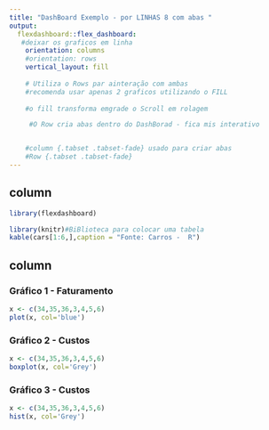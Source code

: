 ---
title: "DashBoard Exemplo - por LINHAS 8 com abas "
output: 
  flexdashboard::flex_dashboard:
   #deixar os graficos em linha 
    orientation: columns
    #orientation: rows
    vertical_layout: fill
    
    # Utiliza o Rows par ainteração com ambas 
    #recomenda usar apenas 2 graficos utilizando o FILL
    
    #o fill transforma emgrade o Scroll em rolagem 

     #O Row cria abas dentro do DashBorad - fica mis interativo


    #column {.tabset .tabset-fade} usado para criar abas 
    #Row {.tabset .tabset-fade}
---

column
--------------------------------------------------------------------
```{r setup, include=FALSE}
library(flexdashboard)
```


```{r}
library(knitr)#BiBlioteca para colocar uma tabela 
kable(cars[1:6,],caption = "Fonte: Carros -  R")
```











column {.tabset .tabset-fade}
----------------------------------------------------------


### Gráfico 1 - Faturamento 

```{r, fig.align="Fonte: Empresa x"}
x <- c(34,35,36,3,4,5,6)
plot(x, col='blue')

```



### Gráfico 2 - Custos

```{r, fig.align="Fonte: Empresa x"}
x <- c(34,35,36,3,4,5,6)
boxplot(x, col='Grey')

```




### Gráfico 3 - Custos

```{r, fig.align="Fonte: Empresa x"}
x <- c(34,35,36,3,4,5,6)
hist(x, col='Grey')

```

